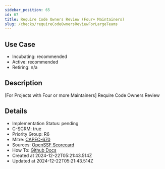 ```yaml
---
sidebar_position: 65
id: 67
title: Require Code Owners Review (Four+ Maintainers)
slug: /checks/requireCodeOwnersReviewForLargeTeams
---
```


## Use Case
<!-- LEVELS:START -->
- Incubating: recommended
- Active: recommended
- Retiring: n/a
<!-- LEVELS:END -->

<!-- DESCRIPTION:START -->
## Description
[For Projects with Four or more Maintainers] Require Code Owners Review
<!-- DESCRIPTION:END -->

<!-- DETAILS:START -->
## Details
- Implementation Status: pending
- C-SCRM: true
- Priority Group: R6
- Mitre: [CAPEC-670](https://capec.mitre.org/data/definitions/670.html)
- Sources: [OpenSSF Scorecard](https://github.com/ossf/scorecard/blob/main/docs/checks.md#code-review)
- How To: [Github Docs](https://docs.github.com/en/code-security/secret-scanning/about-secret-scanning)
- Created at 2024-12-22T05:21:43.514Z
- Updated at 2024-12-22T05:21:43.514Z
<!-- DETAILS:END -->
